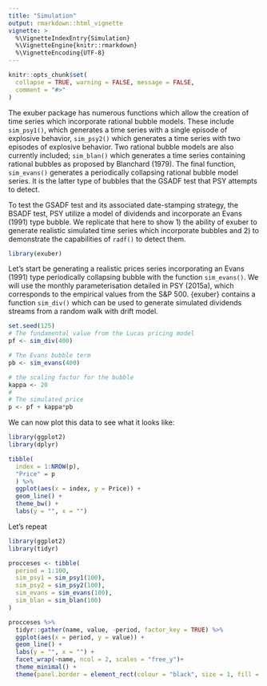 ```yaml
---
title: "Simulation"
output: rmarkdown::html_vignette
vignette: >
  %\VignetteIndexEntry{Simulation}
  %\VignetteEngine{knitr::rmarkdown}
  %\VignetteEncoding{UTF-8}
---
```


```r
knitr::opts_chunk$set(
  collapse = TRUE, warning = FALSE, message = FALSE,
  comment = "#>"
)
```

The exuber package has numerous functions which allow the creation of time series which incorporate rational bubble models. These include `sim_psy1()`, which generates a time series with a single episode of explosive behavior, `sim_psy2()` which generates a time series with two episodes of explosive behavior. Two rational bubble models are also currently included; `sim_blan()` which generates a time series containing rational bubbles as proposed by Blanchard (1979). The final function, `sim_evans()` generates a periodically collapsing rational bubble model series. It is the latter type of bubbles that the GSADF test that PSY attempts to detect.

To test the GSADF test and its associated date-stamping strategy, the BSADF test, PSY utilize a model of dividends and incorporate an Evans (1991) type bubble. We replicate that here to show 1) the ability of exuber to generate realistic simulated time series which incorporate bubbles and 2) to demonstrate the capabilities of `radf()` to detect them.

```r
library(exuber)
```

Let's start be generating a realistic prices series incorporating an Evans (1991) type periodically collapsing bubble with the function `sim_evans()`. We will use the monthly parameterisation detailed in PSY (2015a), which corresponds to the empirical values from the S&P 500. {exuber} contains a function `sim_div()` which can be used to generate simulated dividends streams from a random walk with drift model.

```r
set.seed(125)
# The fundamental value from the Lucas pricing model
pf <- sim_div(400)

# The Evans bubble term
pb <- sim_evans(400)

# the scaling factor for the bubble
kappa <- 20
# 
# The simulated price
p <- pf + kappa*pb
```

We can now plot this data to see what it looks like:

```r
library(ggplot2)
library(dplyr)

tibble(
  index = 1:NROW(p),
  "Price" = p
  ) %>% 
  ggplot(aes(x = index, y = Price)) + 
  geom_line() +
  theme_bw() +
  labs(y = "", x = "")
```

Let's repeat

```r
library(ggplot2)
library(tidyr)

procceses <- tibble(
  period = 1:100,
  sim_psy1 = sim_psy1(100),
  sim_psy2 = sim_psy2(100),
  sim_evans = sim_evans(100),
  sim_blan = sim_blan(100)
)

procceses %>%
  tidyr::gather(name, value, -period, factor_key = TRUE) %>% 
  ggplot(aes(x = period, y = value)) + 
  geom_line() +
  labs(y = "", x = "") +
  facet_wrap(~name, ncol = 2, scales = "free_y")+
  theme_minimal() +
  theme(panel.border = element_rect(colour = "black", size = 1, fill = NA))
```

